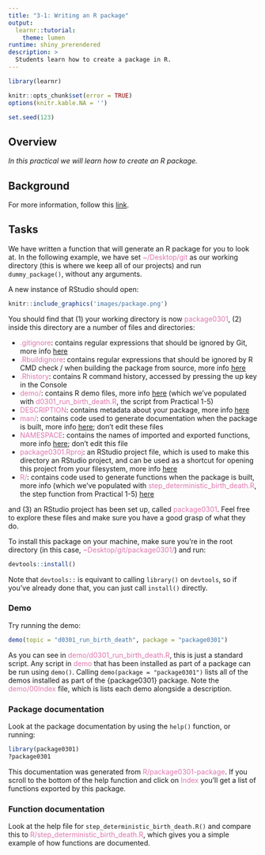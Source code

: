 ```yaml
---
title: "3-1: Writing an R package"
output: 
  learnr::tutorial:
    theme: lumen
runtime: shiny_prerendered
description: >
  Students learn how to create a package in R.
---
```


```r
library(learnr)

knitr::opts_chunk$set(error = TRUE)
options(knitr.kable.NA = '')

set.seed(123)
```

## Overview

*In this practical we will learn how to create an R package.*

## Background

For more information, follow this [link](https://r-pkgs.org).

## Tasks

We have written a function that will generate an R package for you to 
look at. In the following example, we have set 
<span style="color: #de77ae;">~/Desktop/git</span> as our working directory
(this is where we keep all of our projects) and run `dummy_package()`, without 
any arguments. 

A new instance of RStudio should open:

```r
knitr::include_graphics('images/package.png')
```

You should find that (1) your working directory is now 
<span style="color: #de77ae;">package0301</span>, (2) inside this directory
are a number of files and directories:

* <span style="color: #de77ae;">.gitignore</span>: contains regular
expressions that should be ignored by Git, more info
[here](https://www.pluralsight.com/guides/how-to-use-gitignore-file)
* <span style="color: #de77ae;">.Rbuildignore</span>: contains regular
expressions that should be ignored by R CMD check / when building the package 
from source, more info
[here](https://r-pkgs.org/package-structure-state.html#rbuildignore)
* <span style="color: #de77ae;">.Rhistory</span>: contains R command history, 
accessed by pressing the up key in the Console
* <span style="color: #de77ae;">demo/</span>: contains R demo files, more info
[here](https://r-pkgs.org/misc.html#demo) (which we've populated with 
<span style="color: #de77ae;">d0301_run_birth_death.R</span>, the
script from Practical 1-5)
* <span style="color: #de77ae;">DESCRIPTION</span>: contains metadata about 
your package, more info [here](https://r-pkgs.org/description.html)
* <span style="color: #de77ae;">man/</span>: contains code used to generate 
documentation when the package is built, more info 
[here](https://r-pkgs.org/man.html#man-workflow); don't edit these files
* <span style="color: #de77ae;">NAMESPACE</span>: contains the names of 
imported and exported functions, more info
[here](https://r-pkgs.org/namespace.html#namespace); don't edit this file
* <span style="color: #de77ae;">package0301.Rproj</span>: an RStudio project 
file, which is used to make this directory an RStudio project, and can be used 
as a shortcut for opening this project from your filesystem, more info 
[here](https://support.rstudio.com/hc/en-us/articles/200526207-Using-Projects)
* <span style="color: #de77ae;">R/</span>: contains code used to generate 
functions when the package is built, more info (which we've populated with 
<span style="color: #de77ae;">step_deterministic_birth_death.R</span>, the
step function from Practical 1-5)
[here](https://r-pkgs.org/r.html#code-organising)

and (3) an RStudio project has been set up, called 
<span style="color: #de77ae;">package0301</span>. Feel free to explore these 
files and make sure you have a good grasp of what they do.

To install this package on your machine, make sure you're in the root directory 
(in this case, <span style="color: #de77ae;">~Desktop/git/package0301/</span>) 
and run:

```r
devtools::install()
```

Note that `devtools::` is equivant to calling `library()` on `devtools`, so if 
you've already done that, you can just call `install()` directly.

### Demo

Try running the demo:

```r
demo(topic = "d0301_run_birth_death", package = "package0301")
```

As you can see in <span style="color: #de77ae;">demo/d0301_run_birth_death.R</span>, 
this is just a standard script. Any script in 
<span style="color: #de77ae;">demo</span> that has been installed as part of a 
package can be run using `demo()`. Calling `demo(package = "package0301")` lists
all of the demos installed as part of the {package0301} package. Note the 
<span style="color: #de77ae;">demo/00Index</span> file, which is lists each 
demo alongside a description.

### Package documentation

Look at the package documentation by using the `help()` function, or running:

```r
library(package0301) 
?package0301
```

This documentation was generated from 
<span style="color: #de77ae;">R/package0301-package</span>. If you scroll to 
the bottom of the help function and click on 
<span style="color: #de77ae;">Index</span> you'll get a list of functions 
exported by this package. 

### Function documentation

Look at the help file for `step_deterministic_birth_death.R()` and compare this
to <span style="color: #de77ae;">R/step_deterministic_birth_death.R</span>, 
which gives you a simple example of how functions are documented. 
